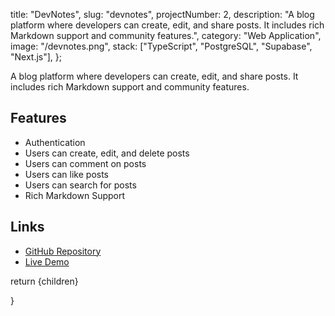   title: "DevNotes",
  slug: "devnotes",
  projectNumber: 2,
  description:
    "A blog platform where developers can create, edit, and share posts. It includes rich Markdown support and community features.",
  category: "Web Application",
  image: "/devnotes.png",
  stack: ["TypeScript", "PostgreSQL", "Supabase", "Next.js"],
};


A blog platform where developers can create, edit, and share posts. It includes rich Markdown support and community features.

## Features

- Authentication
- Users can create, edit, and delete posts
- Users can comment on posts
- Users can like posts
- Users can search for posts
- Rich Markdown Support

## Links

- [GitHub Repository](https://github.com/colinguinane1/devnotes.me)
- [Live Demo](https://devnotes.me)

return <MdxLayout>{children}</MdxLayout>

}



